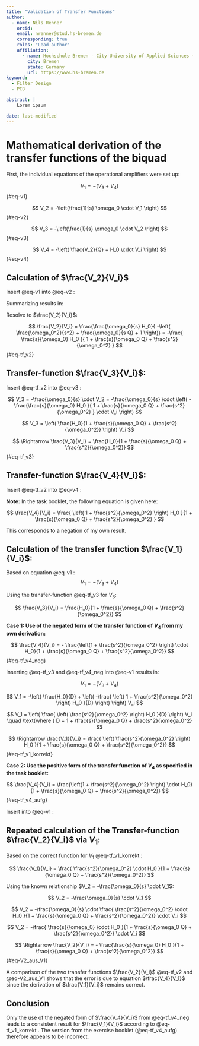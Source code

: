 ```yaml
---
title: "Validation of Transfer Functions"
author: 
  - name: Nils Renner
    orcid: 
    email: nrenner@stud.hs-bremen.de
    corresponding: true
    roles: "Lead author"
    affiliation:
      - name: Hochschule Bremen - City University of Applied Sciences (HSB)
        city: Bremen
        state: Germany
        url: https://www.hs-bremen.de  
keyword:
  - Filter Design 
  - PCB

abstract: |
    Lorem ipsum 

date: last-modified
---
```

 
# Mathematical derivation of the transfer functions of the biquad

First, the individual equations of the operational amplifiers were set up:

$$
V_1 = -(V_3 + V_4)
$$ {#eq-v1}

$$
V_2 = -\left(\frac{1}{s} \omega_0 \cdot V_1 \right)
$$ {#eq-v2}

$$
V_3 = -\left(\frac{1}{s} \omega_0 \cdot V_2 \right)
$$ {#eq-v3}

$$
V_4 = -\left( \frac{V_2}{Q} + H_0 \cdot V_i \right) 
$$ {#eq-v4}


## Calculation of $\frac{V_2}{V_i}$

Insert @eq-v1 into @eq-v2 : 


\begin{align}
V_2 &= -\frac{\omega_0}{s} \cdot V_1 = -\frac{\omega_0}{s} \cdot (-V_3 - V_4) \nonumber \\
&= -\frac{\omega_0}{s} \cdot \left( \frac{\omega_0}{s} \cdot V_2 + \frac{1}{Q} \cdot V_2 + H_0 \cdot V_i \right) \label{eq:v2_expanded}
\end{align}


Summarizing results in:

\begin{align}
V_2 &= -\frac{\omega_0^2}{s^2} \cdot V_2 - \frac{\omega_0}{s Q} \cdot V_2 - \frac{\omega_0}{s} H_0 \cdot V_i \\
\Rightarrow \frac{\omega_0}{s} H_0 \cdot V_i &= -\left( \frac{\omega_0^2}{s^2} + \frac{\omega_0}{s Q} + 1 \right) V_2
\end{align}


Resolve to $\frac{V_2}{V_i}$:

$$
\frac{V_2}{V_i} = \frac{\frac{\omega_0}{s} H_0}{ -\left( \frac{\omega_0^2}{s^2} + \frac{\omega_0}{s Q} + 1 \right)} 
= -\frac{ \frac{s}{\omega_0} H_0 }{ 1 + \frac{s}{\omega_0 Q} + \frac{s^2}{\omega_0^2} } 
$$ {#eq-tf_v2}


## Transfer-function $\frac{V_3}{V_i}$:

Insert @eq-tf_v2 into @eq-v3 :


$$
V_3 = -\frac{\omega_0}{s} \cdot V_2 = -\frac{\omega_0}{s} \cdot \left( -\frac{\frac{s}{\omega_0} H_0 }{ 1 +
\frac{s}{\omega_0 Q} + \frac{s^2}{\omega_0^2} } \cdot V_i \right)
$$

$$
V_3 = \left( \frac{H_0}{1 + \frac{s}{\omega_0 Q} + \frac{s^2}{\omega_0^2}} \right) V_i
$$

$$
\Rightarrow \frac{V_3}{V_i} = \frac{H_0}{1 + \frac{s}{\omega_0 Q} + \frac{s^2}{\omega_0^2}}
$$ {#eq-tf_v3}



## Transfer-function $\frac{V_4}{V_i}$:

Insert @eq-tf_v2 into @eq-v4 : 


\begin{align}
V_4 &= -\left( \frac{1}{Q} \cdot V_2 + H_0 \cdot V_i \right) = -\left( \frac{1}{Q} \cdot \left( -\frac{
\frac{s}{\omega_0} H_0 }{1 + \frac{s}{\omega_0 Q} + \frac{s^2}{\omega_0^2}} \cdot V_i \right) + H_0 \cdot V_i \right)
\nonumber \\ 
&= \left( \frac{\frac{s}{\omega_0 Q} H_0}{1 + \frac{s}{\omega_0 Q} + \frac{s^2}{\omega_0^2}} - H_0 \right) V_i \\
&= \left( \frac{ \frac{s}{\omega_0 Q} - \left(1 + \frac{s}{\omega_0 Q} + \frac{s^2}{\omega_0^2} \right) }{1 + \frac{s}{\omega_0 Q} + \frac{s^2}{\omega_0^2} } \cdot H_0 \right) V_i \\
&= - \frac{ \left( 1 + \frac{s^2}{\omega_0^2} \right) H_0 }{1 + \frac{s}{\omega_0 Q} + \frac{s^2}{\omega_0^2} } \cdot V_i \\
\Rightarrow \frac{V_4}{V_i} &= - \frac{ \left( 1 + \frac{s^2}{\omega_0^2} \right) H_0 }{1 + \frac{s}{\omega_0 Q} + \frac{s^2}{\omega_0^2} }
\end{align}


**Note:** In the task booklet, the following equation is given here:

$$
\frac{V_4}{V_i} = \frac{ \left( 1 + \frac{s^2}{\omega_0^2} \right) H_0 }{1 + \frac{s}{\omega_0 Q} +
\frac{s^2}{\omega_0^2} }
$$

This corresponds to a negation of my own result.


## Calculation of the transfer function $\frac{V_1}{V_i}$:

Based on equation @eq-v1 : $$V_1 = -(V_3 + V_4)$$

Using the transfer-function @eq-tf_v3 for $V_3$:

$$
\frac{V_3}{V_i} = \frac{H_0}{1 + \frac{s}{\omega_0 Q} + \frac{s^2}{\omega_0^2}}
$$

**Case 1: Use of the negated form of the transfer function of $V_4$ from my own derivation:** 

$$
\frac{V_4}{V_i} = - \frac{\left(1 + \frac{s^2}{\omega_0^2} \right) \cdot H_0}{1 + \frac{s}{\omega_0 Q} +
\frac{s^2}{\omega_0^2}}
$$ {#eq-tf_v4_neg}


Inserting @eq-tf_v3 and @eq-tf_v4_neg into @eq-v1 results in: 


$$
V_1 = -\left( V_3 + V_4 \right) 
$$

$$
V_1 = -\left( \frac{H_0}{D} + \left( -\frac{ \left( 1 + \frac{s^2}{\omega_0^2} \right) H_0 }{D} \right) \right) V_i
$$

$$
V_1 = \left( \frac{ \left( \frac{s^2}{\omega_0^2} \right) H_0 }{D} \right) V_i \quad \text{where } D = 1 +
\frac{s}{\omega_0 Q} + \frac{s^2}{\omega_0^2}
$$

$$
\Rightarrow \frac{V_1}{V_i} = \frac{ \left( \frac{s^2}{\omega_0^2} \right) H_0 }{1 + \frac{s}{\omega_0 Q} + \frac{s^2}{\omega_0^2}} 
$$ {#eq-tf_v1_korrekt}



**Case 2: Use the positive form of the transfer function of $V_4$ as specified in the task booklet:** 

$$
\frac{V_4}{V_i} = \frac{\left(1 + \frac{s^2}{\omega_0^2} \right) \cdot H_0}{1 + \frac{s}{\omega_0 Q} + \frac{s^2}{\omega_0^2}}
$$ {#eq-tf_v4_aufg}


Insert into @eq-v1 : 

\begin{align}
V_1 &= -\left( V_3 + V_4 \right) = -\left( \frac{H_0}{D} + \frac{ \left( 1 + \frac{s^2}{\omega_0^2} \right) H_0 }{D}
\right) V_i \nonumber \\ 
&= -\left( \frac{ \left( 2 + \frac{s^2}{\omega_0^2} \right) H_0 }{D} \right) V_i \\ 
\Rightarrow \frac{V_1}{V_i} &= - \frac{ \left( 2 + \frac{s^2}{\omega_0^2} \right) H_0 }{1 + \frac{s}{\omega_0 Q} +
\frac{s^2}{\omega_0^2}} \label{eq:tf_v1_falsch}
\end{align}



## Repeated calculation of the Transfer-function $\frac{V_2}{V_i}$ via $V_1$:

Based on the correct function for $V_1$ @eq-tf_v1_korrekt : 

$$
\frac{V_1}{V_i} = \frac{ \frac{s^2}{\omega_0^2} \cdot H_0 }{1 + \frac{s}{\omega_0 Q} + \frac{s^2}{\omega_0^2}}
$$

Using the known relationship $V_2 = -\frac{\omega_0}{s} \cdot V_1$:

$$
V_2 = -\frac{\omega_0}{s} \cdot V_1
$$

$$
V_2 = -\frac{\omega_0}{s} \cdot \frac{ \frac{s^2}{\omega_0^2} \cdot H_0 }{1 + \frac{s}{\omega_0 Q} +
\frac{s^2}{\omega_0^2}} \cdot V_i
$$

$$
V_2 = -\frac{ \frac{s}{\omega_0} \cdot H_0 }{1 + \frac{s}{\omega_0 Q} + \frac{s^2}{\omega_0^2}} \cdot V_i
$$

$$
\Rightarrow \frac{V_2}{V_i} = - \frac{\frac{s}{\omega_0} H_0 }{1 + \frac{s}{\omega_0 Q} + \frac{s^2}{\omega_0^2}} 
$$ {#eq-V2_aus_V1}


A comparison of the two transfer functions $\frac{V_2}{V_i}$ @eq-tf_v2 and @eq-V2_aus_V1 shows that the error is due to
equation  $\frac{V_4}{V_1}$ since the derivation of $\frac{V_1}{V_i}$ remains correct.


## Conclusion 
Only the use of the negated form of $\frac{V_4}{V_i}$ from  @eq-tf_v4_neg leads to a consistent result for
$\frac{V_1}{V_i}$ according to @eq-tf_v1_korrekt . The version from the exercise booklet (@eq-tf_v4_aufg) therefore 
appears to be incorrect.
